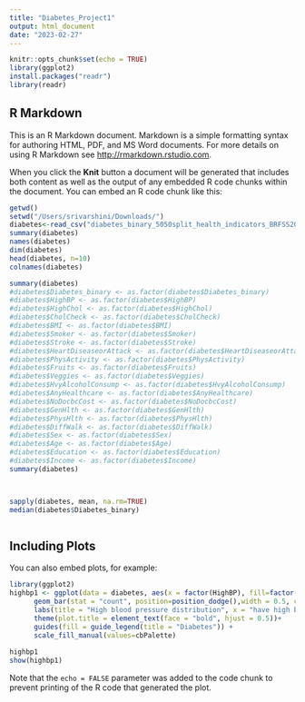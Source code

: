 ```yaml
---
title: "Diabetes_Project1"
output: html_document
date: "2023-02-27"
---
```


```r
knitr::opts_chunk$set(echo = TRUE)
library(ggplot2)
install.packages("readr")
library(readr)
```

## R Markdown

This is an R Markdown document. Markdown is a simple formatting syntax for authoring HTML, PDF, and MS Word documents. For more details on using R Markdown see <http://rmarkdown.rstudio.com>.

When you click the **Knit** button a document will be generated that includes both content as well as the output of any embedded R code chunks within the document. You can embed an R code chunk like this:

```r

getwd()
setwd("/Users/srivarshini/Downloads/")
diabetes<-read_csv("diabetes_binary_5050split_health_indicators_BRFSS20.csv")
summary(diabetes)
names(diabetes)
dim(diabetes)
head(diabetes, n=10)
colnames(diabetes)

```

         
```r

summary(diabetes)
#diabetes$Diabetes_binary <- as.factor(diabetes$Diabetes_binary)
#diabetes$HighBP <- as.factor(diabetes$HighBP)
#diabetes$HighChol <- as.factor(diabetes$HighChol)
#diabetes$CholCheck <- as.factor(diabetes$CholCheck)
#diabetes$BMI <- as.factor(diabetes$BMI)
#diabetes$Smoker <- as.factor(diabetes$Smoker)
#diabetes$Stroke <- as.factor(diabetes$Stroke)
#diabetes$HeartDiseaseorAttack <- as.factor(diabetes$HeartDiseaseorAttack)
#diabetes$PhysActivity <- as.factor(diabetes$PhysActivity)
#diabetes$Fruits <- as.factor(diabetes$Fruits)
#diabetes$Veggies <- as.factor(diabetes$Veggies)
#diabetes$HvyAlcoholConsump <- as.factor(diabetes$HvyAlcoholConsump)
#diabetes$AnyHealthcare <- as.factor(diabetes$AnyHealthcare)
#diabetes$NoDocbcCost <- as.factor(diabetes$NoDocbcCost)
#diabetes$GenHlth <- as.factor(diabetes$GenHlth)
#diabetes$PhysHlth <- as.factor(diabetes$PhysHlth)
#diabetes$DiffWalk <- as.factor(diabetes$DiffWalk)
#diabetes$Sex <- as.factor(diabetes$Sex)
#diabetes$Age <- as.factor(diabetes$Age)
#diabetes$Education <- as.factor(diabetes$Education)
#diabetes$Income <- as.factor(diabetes$Income)
summary(diabetes)



sapply(diabetes, mean, na.rm=TRUE)
median(diabetes$Diabetes_binary)



```
         


## Including Plots

You can also embed plots, for example:

```r



library(ggplot2)
highbp1 <- ggplot(data = diabetes, aes(x = factor(HighBP), fill=factor(diabetes))) +
      geom_bar(stat = "count", position=position_dodge(),width = 0.5, color = "black")+
      labs(title = "High blood pressure distribution", x = "have high blood pressure (0=no, 1=yes)") +
      theme(plot.title = element_text(face = "bold", hjust = 0.5))+
      guides(fill = guide_legend(title = "Diabetes")) +
      scale_fill_manual(values=cbPalette)
    
highbp1
show(highbp1)
```

Note that the `echo = FALSE` parameter was added to the code chunk to prevent printing of the R code that generated the plot.
